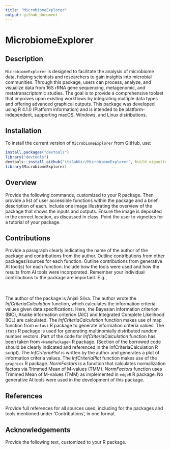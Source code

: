 ```yaml
---
title: "MicrobiomeExplorer"
output: github_document
---
```


<!-- badges: start -->
<!-- badges: end -->

# MicrobiomeExplorer

## Description

`MicrobiomeExplorer` is designed to facilitate the analysis of microbiome data, helping scientists and researchers to gain insights into microbial communities. Through this package, users can process, analyze, and visualize data from 16S rRNA gene sequencing, metagenomic, and metatranscriptomic studies. The goal is to provide a comprehensive toolset that improves upon existing workflows by integrating multiple data types and offering advanced graphical outputs. This package was developed using R 4.1.0 (Platform information) and is intended to be platform-independent, supporting macOS, Windows, and Linux distributions.

## Installation

To install the current version of `MicrobiomeExplorer` from GitHub, use:

```r
install.packages("devtools")
library("devtools")
devtools::install_github("itsSabbir/MicrobiomeExplorer", build_vignettes = TRUE)
library(MicrobiomeExplorer)
```

## Overview

Provide the following commands, customized to your R package. Then provide a list of user accessible functions within the package and a brief description of each. Include one image illustrating the overview of the package that shows the inputs and outputs. Ensure the image is deposited in the correct location, as discussed in class. Point the user to vignettes for a tutorial of your package.


## Contributions

Provide a paragraph clearly indicating the name of the author of the package and contributions from the author. Outline contributions from other packages/sources for each function. Outline contributions from generative AI tool(s) for each function. Include how the tools were used and how the results from AI tools were incorporated. Remember your individual contributions to the package are important. E.g., 
<br>
<br>
<br>

The author of the package is Anjali Silva. The author wrote the *InfCriteriaCalculation* function, which calculates the information criteria values given data specifications. Here, the Bayesian information criterion (BIC), Akaike information criterion (AIC) and Integrated Complete Likelihood (ICL) are calculated. The *InfCriteriaCalculation* function makes use of map function from `mclust` R package to generate information criteria values. The `stats` R package is used for generating multinomially distributed random number vectors. Part of the code for *InfCriteriaCalculation* function has been taken from `<NamePackage>` R package. (Section of the borrowed code should be clearly indicated and referenced in the InfCriteriaCalculation R script). The *InfCriteriaPlot* is written by the author and generates a plot of information criteria values. The *InfCriteriaPlot* function makes use of the `graphics` R package. *NormFactors* is a function that calculates normalization factors via Trimmed Mean of M-values (TMM). *NormFactors* function uses Trimmed Mean of M-values (TMM) as implemented in `edgeR` R package. No generative AI tools were used in the development of this package. 

## References

Provide full references for all sources used, including for the packages and tools mentioned under 'Contributions', in one format.


## Acknowledgements

Provide the following text, customized to your R package.
